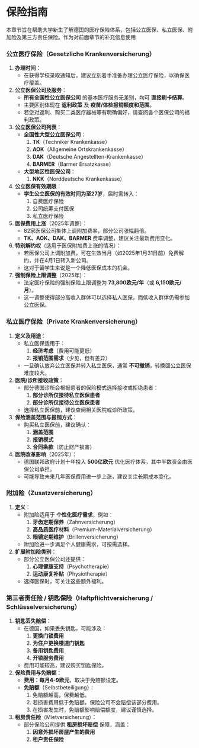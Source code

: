# 保险指南 {.unnumbered}

本章节旨在帮助大学新生了解德国的医疗保险体系，包括公立医保、私立医保、附加险及第三方责任保险。作为对前面章节的补充信息使用

### 公立医疗保险（Gesetzliche Krankenversicherung）

1. **办理时间**：
   - 在获得学校录取通知后，建议立刻着手准备办理公立医疗保险，以确保医疗覆盖。

2. **公立医保公司及服务**：
   - **所有全国性公立医保公司** 的基本医疗服务无差别，均可 **直接刷卡结算**。
   - 主要区别体现在 **返利政策** 及 **疫苗/体检报销额度和范围**。
   - 若您对返利、购买二类医疗器械等有明确偏好，请查阅各个医保公司的福利政策。

3. **公立医保公司列表**：
   - **全国性大型公立医保公司**：
     1. **TK**（Techniker Krankenkasse）
     2. **AOK**（Allgemeine Ortskrankenkasse）
     3. **DAK**（Deutsche Angestellten-Krankenkasse）
     4. **BARMER**（Barmer Ersatzkasse）
   - **大型地区性医保公司**：
     1. **NKK**（Norddeutsche Krankenkasse）

4. **公立医保有效期限**：
   - **学生公立医保的有效时间为至27岁**，届时需转入：
     1. 自费医疗保险
     2. 公司统筹支付医保
     3. 私立医疗保险

5. **医保费用上涨**（2025年调整）：
   - 82家医保公司集体上调附加费率，部分公司涨幅翻倍。
   - **TK、AOK、DAK、BARMER** 费率调整，建议关注最新费用变化。

6. **特别解约权**（适用于医保附加费上涨的情况）：
   - 若医保公司上调附加费，可在生效当月（如2025年1月31日前）免费解约，并在4月1日转入新公司。
   - 这对于留学生来说是一个降低医保成本的机会。

7. **强制保险上限调整**（2025年）：
   - 法定医疗保险的强制保险上限调整为 **73,800欧元/年**（或 **6,150欧元/月**）。
   - 这一调整使得部分高收入群体可以选择私人医保，而低收入群体仍需参加公立医保。

### 私立医疗保险（Private Krankenversicherung）

1. **定义及用途**：
   - 私立医保适用于：
     1. **经济考虑**（费用可能更低）
     2. **报销范围需求**（少见，但有差异）
   - 一旦确认放弃公立医保并转入私立医保，通常 **不可撤销**，转换回公立医保难度较大。

2. **医院/诊所接收政策**：
   - 部分德国诊所会根据患者的保险模式选择接收或拒绝患者：
     1. **部分诊所仅接待私立医保患者**
     2. **部分诊所仅接待公立医保患者**
   - 选择私立医保前，建议查阅相关医院或诊所政策。

3. **保险涵盖范围与报销方式**：
   - 购买私立医保前，建议确认：
     1. **涵盖范围**
     2. **报销模式**
     3. **合同条款**（防止财产损害）

4. **医院改革影响**（2025年）：
   - 德国联邦政府计划十年投入 **500亿欧元** 优化医疗体系，其中半数资金由医保公司承担。
   - 可能导致未来几年医保费用进一步上涨，建议关注长期成本变化。

### 附加险（Zusatzversicherung）

1. **定义**：
   - 附加险适用于 **个性化医疗需求**，例如：
     1. **牙齿定期保养**（Zahnversicherung）
     2. **高品质医疗材料**（Premium-Materialversicherung）
     3. **眼镜定期维护**（Brillenversicherung）
   - 附加险进一步满足个人健康需求，可按需选择。

2. **扩展附加险类别**：
   - 部分公立医保公司还提供：
     1. **心理健康支持**（Psychotherapie）
     2. **运动康复补贴**（Physiotherapie）
   - 选择医保时，可关注这些额外福利。

### 第三者责任险 / 钥匙保险（Haftpflichtversicherung / Schlüsselversicherung）

1. **钥匙丢失赔偿**：
   - 在德国，如果丢失钥匙，可能涉及：
     1. **更换门锁费用**
     2. **为住户更换楼道门钥匙**
     3. **备用钥匙费用**
     4. **开锁服务费用**
   - 费用可能较高，建议购买钥匙保险。

2. **保险费用与免赔额**：
   - **费用：每月4-9欧元**，取决于免赔额设定。
   - **免赔额**（Selbstbeteiligung）：
     1. 免赔额越高，保费越低。
     2. 若损害费用低于免赔额，保险公司不会赔偿该部分费用。
     3. 在损害发生时，免赔额影响赔偿额度，建议谨慎选择。

3. **租房责任险**（Mietversicherung）：
   - 部分保险公司提供 **租房损坏赔偿** 保障，涵盖：
     1. **因意外损坏房屋产生的费用**
     2. **租户责任保险**
